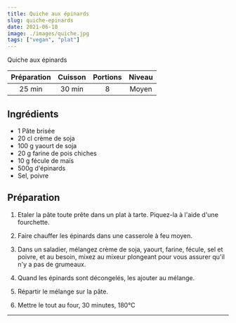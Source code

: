 ```yaml
---
title: Quiche aux épinards
slug: quiche-epinards
date: 2021-06-10
image: ./images/quiche.jpg
tags: ["vegan", "plat"]
---
```


<StyledParagraph>Quiche aux épinards</StyledParagraph>

| Préparation | Cuisson | Portions | Niveau |
| :-: | :-: | :-: | :-: |
| 25 min | 30 min | 8 | Moyen |

## Ingrédients
- <ListItem>1 Pâte brisée</ListItem>
- <ListItem>20 cl crème de soja</ListItem>
- <ListItem>100 g yaourt de soja</ListItem>
- <ListItem>20 g farine de pois chiches</ListItem>
- <ListItem>10 g fécule de maïs</ListItem>
- <ListItem>500g d'épinards</ListItem>
- <ListItem>Sel, poivre</ListItem>

## Préparation

1. Etaler la pâte toute prête dans un plat à tarte. Piquez-la à l'aide d'une fourchette.

2. Faire chauffer les épinards dans une casserole à feu moyen.

3. Dans un saladier, mélangez crème de soja, yaourt, farine, fécule, sel et poivre, et au besoin, mixez au mixeur plongeant pour vous assurer qu'il n'y a pas de grumeaux.

4. Quand les épinards sont décongelés, les ajouter au mélange.

5. Répartir le mélange sur la pâte.

6. Mettre le tout au four, 30 minutes, 180°C
---
